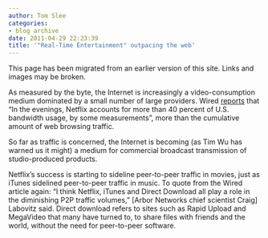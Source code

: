 ```yaml
---
author: Tom Slee
categories:
- blog archive
date: 2011-04-29 22:23:39
title: '"Real-Time Entertainment" outpacing the web'
---
```


::: {.callout-note}

This page has been migrated from an earlier version of this site. 
Links and images may be broken.

:::



				

As measured by the byte, the Internet is increasingly a video-consumption medium dominated by a small number of large providers. Wired [reports](http://www.wired.com/epicenter/2011/04/netflix-file-sharing/) that "In the evenings, Netflix accounts for more than 40 percent of U.S. bandwidth usage, by some measurements", more than the cumulative amount of web browsing traffic.




So far as traffic is concerned, the Internet is becoming (as Tim Wu has warned us it might) a medium for commercial broadcast transmission of studio-produced products.




Netflix's success is starting to sideline peer-to-peer traffic in movies, just as iTunes sidelined peer-to-peer traffic in music. To quote from the Wired article again: “I think Netflix, iTunes and Direct Download all play a role in the diminishing P2P traffic volumes,” [Arbor Networks chief scientist Craig] Labovitz said. Direct download refers to sites such as Rapid Upload and MegaVideo that many have turned to, to share files with friends and the world, without the need for peer-to-peer software.


		
